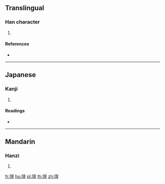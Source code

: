 {{character info/new}}
==Translingual==

===Han character===
{{Han char|rn=96|rad=玉|as=13|sn=17|four=|canj=MGYWM|ids=⿰𤣩亶}}

# {{defn|Han|sort=玉13}}

====References====
* {{Han ref|kx=0743.120|dkj=21282|hdz=21142.060|uh=74AE|ud=29870}}

----

==Japanese==

===Kanji===
{{ja-kanji|grade=|rs=玉13}}

# {{defn|lang=ja|sort=玉13}}

====Readings====
* {{ja-readings|on=[[たん]] (tan)|kun=[[たま]] (tama)|nanori=}}

----

==Mandarin==

===Hanzi===
{{cmn-hanzi|pin=[[tǎn]] ([[tan3]])|wg=t'an<sup>3</sup>}}

# {{defn|lang=cmn|sort=玉13}}

[[fr:璮]]
[[hu:璮]]
[[pl:璮]]
[[th:璮]]
[[zh:璮]]